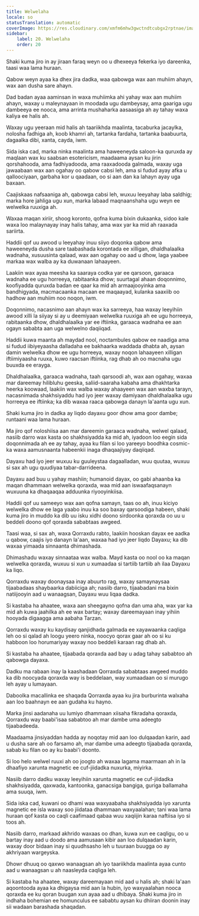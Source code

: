 ```yaml
---
title: Welwelaha
locale: so
statusTranslation: automatic
coverImage: https://res.cloudinary.com/xmfm6mhw3gwctndtcubgx2rptnae/image/upload/v1741354419/small_cover_la_gran_rebelion_28716e29d2.webp
sidebar:
    label: 20. Welwelaha
    order: 20
---
```

Shaki kuma jiro in ay jiraan faraq weyn oo u dhexeeya fekerka iyo dareenka, taasi waa lama huraan.

Qabow weyn ayaa ka dhex jira dadka, waa qabowga wax aan muhiim ahayn, wax aan dusha sare ahayn.

Dad badan ayaa aaminsan in waxa muhiimka ahi yahay wax aan muhiim ahayn, waxay u maleynayaan in moodada ugu dambeysay, ama gaariga ugu dambeeya ee nooca, ama arrinta mushaharka aasaasiga ah ay tahay waxa kaliya ee halis ah.

Waxay ugu yeeraan mid halis ah taariikhda maalinta, tacaburka jacaylka, nolosha fadhiga ah, koob khamri ah, tartanka fardaha, tartanka baabuurta, dagaalka dibi, xanta, cayda, iwm.

Sida iska cad, marka ninka maalinta ama haweeneyda saloon-ka quruxda ay maqlaan wax ku saabsan esotericism, maadaama aysan ku jirin qorshahooda, ama fadhiyadooda, ama raaxadooda galmada, waxay uga jawaabaan wax aan ogahay oo qabow cabsi leh, ama si fudud ayay afka u qalloociyaan, garbaha kor u qaadaan, oo si aan dan ka lahayn ayay uga baxaan.

Caajiskaas nafsaaniga ah, qabowga cabsi leh, wuxuu leeyahay laba saldhig; marka hore jahliga ugu xun, marka labaad maqnaanshaha ugu weyn ee welwelka ruuxiga ah.

Waxaa maqan xiriir, shoog koronto, qofna kuma bixin dukaanka, sidoo kale waxa loo malaynayay inay halis tahay, ama wax yar ka mid ah raaxada sariirta.

Haddii qof uu awood u leeyahay inuu siiyo doqonka qabow ama haweeneyda dusha sare taabashada korontada ee xilligan, dhaldhalaalka wadnaha, xusuusinta qalaad, wax aan ogahay oo aad u dhow, laga yaabee markaa wax walba ay ka duwanaan lahaayeen.

Laakiin wax ayaa meesha ka saaraya codka yar ee qarsoon, garaaca wadnaha ee ugu horreeya, rabitaanka dhow; suurtagal ahaan doqonnimo, koofiyadda quruxda badan ee qaar ka mid ah armaajooyinka ama bandhigyada, macmacaanka macaan ee maqaayad, kulanka saaxiib oo hadhow aan muhiim noo noqon, iwm.

Doqonnimo, nacasnimo aan ahayn wax ka sarreeya, haa waxay leeyihiin awood xilli la siiyay si ay u deemiyaan welwelka ruuxiga ah ee ugu horreeya, rabitaanka dhow, dhaldhalaalka yar ee iftiinka, garaaca wadnaha ee aan ogayn sababta aan uga welwelno daqiiqad.

Haddii kuwa maanta ah maydad nool, noctambules qabow ee naadiga ama si fudud iibiyeyaasha dalladaha ee bakhaarka waddada dhabta ah, aysan damin welwelka dhow ee ugu horreeya, waxay noqon lahaayeen xilligan iftiimiyaasha ruuxa, kuwo raacsan iftiinka, rag dhab ah oo macnaha ugu buuxda ee erayga.

Dhaldhalaalka, garaaca wadnaha, taah qarsoodi ah, wax aan ogahay, waxaa mar dareemay hilibluhu geeska, saliid-saaraha kabaha ama dhakhtarka heerka koowaad, laakiin wax walba waxay ahaayeen wax aan waxba tarayn, nacasnimada shakhsiyaddu had iyo jeer waxay damiyaan dhaldhalaalka ugu horreeya ee iftiinka; ka dib waxaa raaca qabowga danayn la'aanta ugu xun.

Shaki kuma jiro in dadka ay liqdo dayaxu goor dhow ama goor dambe; runtaani waa lama huraan.

Ma jiro qof noloshiisa aan mar dareemin garaaca wadnaha, welwel qalaad, nasiib darro wax kasta oo shakhsiyadda ka mid ah, iyadoon loo eegin sida doqonnimada ah ee ay tahay, ayaa ku filan si loo yareeyo boodhka cosmic-ka waxa aamusnaanta habeenkii inaga dhaqaajiyay daqiiqad.

Dayaxu had iyo jeer wuxuu ku guuleystaa dagaalladan, wuu quutaa, wuxuu si sax ah ugu quudiyaa tabar-darrideena.

Dayaxu aad buu u yahay mashiin; humanoid dayax, oo gabi ahaanba ka maqan dhammaan welwelka qoraxda, waa mid aan iswaafaqsanayn wuxuuna ka dhaqaaqaa adduunka riyooyinkiisa.

Haddii qof uu sameeyo wax aan qofna samayn, taas oo ah, inuu kiciyo welwelka dhow ee laga yaabo inuu ka soo baxay qarsoodiga habeen, shaki kuma jiro in muddo ka dib uu isku xidhi doono sirdoonka qoraxda oo uu u beddeli doono qof qoraxda sababtaas awgeed.

Taasi waa, si sax ah, waxa Qorraxdu rabto, laakiin hooskan dayax ee aadka u qabow, caajis iyo danayn la'aan, waxaa had iyo jeer liqdo Dayaxu; ka dib waxaa yimaada sinnaanta dhimashada.

Dhimashadu waxay sinnaataa wax walba. Mayd kasta oo nool oo ka maqan welwelka qoraxda, wuxuu si xun u xumaadaa si tartiib tartiib ah ilaa Dayaxu ka liqo.

Qorraxdu waxay doonaysaa inay abuurto rag, waxay samaynaysaa tijaabadaas shaybaarka dabiiciga ah; nasiib darro, tijaabadani ma bixin natiijooyin aad u wanaagsan, Dayaxu wuu liqaa dadka.

Si kastaba ha ahaatee, waxa aan sheegayno qofna dan uma aha, wax yar ka mid ah kuwa jaahilka ah ee wax bartay; waxay dareemayaan inay yihiin hooyada digaagga ama aabaha Tarzan.

Qorraxdu waxay ku kaydisay qanjidhada galmada ee xayawaanka caqliga leh oo si qalad ah loogu yeero ninka, noocyo qorax gaar ah oo si ku habboon loo horumariyay waxay noo beddeli karaan rag dhab ah.

Si kastaba ha ahaatee, tijaabada qoraxda aad bay u adag tahay sababtoo ah qabowga dayaxa.

Dadku ma rabaan inay la kaashadaan Qorraxda sababtaas awgeed muddo ka dib noocyada qoraxda way is beddelaan, way xumaadaan oo si murugo leh ayay u lumayaan.

Daboolka macallinka ee shaqada Qorraxda ayaa ku jira burburinta walxaha aan loo baahnayn ee aan gudaha ku hayno.

Marka jinsi aadanaha uu lumiyo dhammaan xiisaha fikradaha qoraxda, Qorraxdu way baabi'isaa sababtoo ah mar dambe uma adeegto tijaabadeeda.

Maadaama jinsiyaddan hadda ay noqotay mid aan loo dulqaadan karin, aad u dusha sare ah oo farsamo ah, mar dambe uma adeegto tijaabada qoraxda, sabab ku filan oo ay ku baabi'i doonto.

Si loo helo welwel ruuxi ah oo joogto ah waxaa lagama maarmaan ah in la dhaafiyo xarunta magnetic ee cuf-jiidadka nuxurka, miyirka.

Nasiib darro dadku waxay leeyihiin xarunta magnetic ee cuf-jiidadka shakhsiyadda, qaxwada, kantoonka, ganacsiga bangiga, guriga ballamaha ama suuqa, iwm.

Sida iska cad, kuwani oo dhami waa waxyaabaha shakhsiyadda iyo xarunta magnetic ee isla waxay soo jiidataa dhammaan waxyaalahan; tani waa lama huraan qof kasta oo caqli caafimaad qabaa wuu xaqiijin karaa naftiisa iyo si toos ah.

Nasiib darro, markaad akhrido waxaas oo dhan, kuwa xun ee caqligu, oo u bartay inay aad u doodo ama aamusaan kibir aan loo dulqaadan karin, waxay door bidaan inay si quudhsasho leh u tuuraan buugga oo ay akhriyaan wargeyska.

Dhowr dhuuq oo qaxwo wanaagsan ah iyo taariikhda maalinta ayaa cunto aad u wanaagsan u ah naasleyda caqliga leh.

Si kastaba ha ahaatee, waxay dareemayaan mid aad u halis ah; shaki la'aan aqoontooda ayaa ka dhigaysa mid aan la hubin, iyo waxyaalahan nooca qoraxda ee ku qoran buugan xun ayaa aad u dhibaya. Shaki kuma jiro in indhaha bohemian ee homunculus ee sababtu aysan ku dhiiran doonin inay sii wadaan barashada shaqadan.

